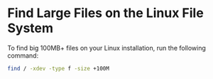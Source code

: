 # Find Large Files on the Linux File System

To find big 100MB+ files on your Linux installation, run the following command:
```bash copy
find / -xdev -type f -size +100M
```